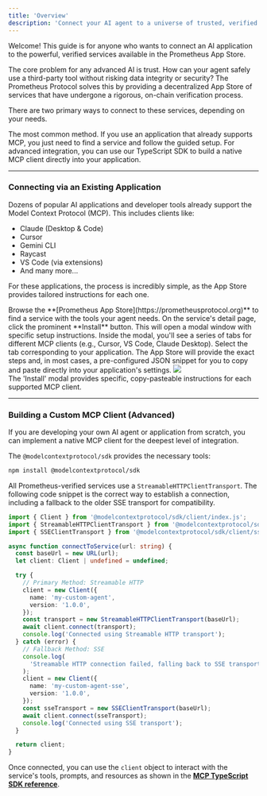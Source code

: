 ```yaml
---
title: 'Overview'
description: 'Connect your AI agent to a universe of trusted, verified tools from the Prometheus App Store.'
---
```


Welcome! This guide is for anyone who wants to connect an AI application to the powerful, verified services available in the Prometheus App Store.

The core problem for any advanced AI is trust. How can your agent safely use a third-party tool without risking data integrity or security? The Prometheus Protocol solves this by providing a decentralized App Store of services that have undergone a rigorous, on-chain verification process.

There are two primary ways to connect to these services, depending on your needs.

<CardGroup cols={2}>
  <Card
    title="Using an Existing MCP Client"
    href="#connecting-via-an-existing-application"
    icon="plug">
    The most common method. If you use an application that already supports MCP,
    you just need to find a service and follow the guided setup.
  </Card>
  <Card
    title="Building a Custom MCP Client"
    href="#building-a-custom-mcp-client-advanced"
    icon="code">
    For advanced integration, you can use our TypeScript SDK to build a native
    MCP client directly into your application.
  </Card>
</CardGroup>

---

### Connecting via an Existing Application

Dozens of popular AI applications and developer tools already support the Model Context Protocol (MCP). This includes clients like:

- Claude (Desktop & Code)
- Cursor
- Gemini CLI
- Raycast
- VS Code (via extensions)
- And many more...

For these applications, the process is incredibly simple, as the App Store provides tailored instructions for each one.

<Steps>
  <Step title="Discover a Service">
    Browse the **[Prometheus App Store](https://prometheusprotocol.org)** to
    find a service with the tools your agent needs.
  </Step>
  <Step title="Click 'Install'">
    On the service's detail page, click the prominent **Install** button. This
    will open a modal window with specific setup instructions.
  </Step>
  <Step title="Select Your Application">
    Inside the modal, you'll see a series of tabs for different MCP clients
    (e.g., Cursor, VS Code, Claude Desktop). Select the tab corresponding to
    your application.
  </Step>
  <Step title="Follow the Guided Instructions">
    The App Store will provide the exact steps and, in most cases, a
    pre-configured JSON snippet for you to copy and paste directly into your
    application's settings.
  </Step>
</Steps>

<Frame>
  <img src="/images/app-store-install-modal.png" />
  <figcaption>
    The 'Install' modal provides specific, copy-pasteable instructions for each
    supported MCP client.
  </figcaption>
</Frame>

---

### Building a Custom MCP Client (Advanced)

If you are developing your own AI agent or application from scratch, you can implement a native MCP client for the deepest level of integration.

The `@modelcontextprotocol/sdk` provides the necessary tools:

```bash
npm install @modelcontextprotocol/sdk
```

All Prometheus-verified services use a `StreamableHTTPClientTransport`. The following code snippet is the correct way to establish a connection, including a fallback to the older SSE transport for compatibility.

```typescript
import { Client } from '@modelcontextprotocol/sdk/client/index.js';
import { StreamableHTTPClientTransport } from '@modelcontextprotocol/sdk/client/streamableHttp.js';
import { SSEClientTransport } from '@modelcontextprotocol/sdk/client/sse.js';

async function connectToService(url: string) {
  const baseUrl = new URL(url);
  let client: Client | undefined = undefined;

  try {
    // Primary Method: Streamable HTTP
    client = new Client({
      name: 'my-custom-agent',
      version: '1.0.0',
    });
    const transport = new StreamableHTTPClientTransport(baseUrl);
    await client.connect(transport);
    console.log('Connected using Streamable HTTP transport');
  } catch (error) {
    // Fallback Method: SSE
    console.log(
      'Streamable HTTP connection failed, falling back to SSE transport',
    );
    client = new Client({
      name: 'my-custom-agent-sse',
      version: '1.0.0',
    });
    const sseTransport = new SSEClientTransport(baseUrl);
    await client.connect(sseTransport);
    console.log('Connected using SSE transport');
  }

  return client;
}
```

Once connected, you can use the `client` object to interact with the service's tools, prompts, and resources as shown in the **[MCP TypeScript SDK reference](https://github.com/modelcontextprotocol/typescript-sdk)**.
